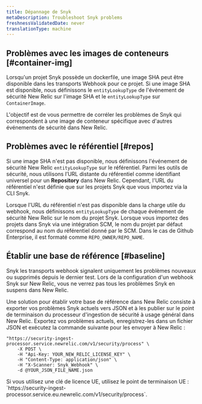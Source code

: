 ```yaml
---
title: Dépannage de Snyk
metaDescription: Troubleshoot Snyk problems
freshnessValidatedDate: never
translationType: machine
---
```


## Problèmes avec les images de conteneurs [#container-img]

Lorsqu&apos;un projet Snyk possède un dockerfile, une image SHA peut être disponible dans les transports Webhook pour ce projet. Si une image SHA est disponible, nous définissons le `entityLookupType` de l&apos;événement de sécurité New Relic sur l&apos;image SHA et le `entityLookupType` sur `ContainerImage`.

L&apos;objectif est de vous permettre de corréler les problèmes de Snyk qui correspondent à une image de conteneur spécifique avec d&apos;autres événements de sécurité dans New Relic.

## Problèmes avec le référentiel [#repos]

Si une image SHA n&apos;est pas disponible, nous définissons l&apos;événement de sécurité New Relic `entityLookupType` sur le référentiel. Parmi les outils de sécurité, nous utilisons l’URL distante du référentiel comme identifiant universel pour un <DNT>**Repository**</DNT> dans New Relic. Cependant, l&apos;URL du référentiel n&apos;est définie que sur les projets Snyk que vous importez via la CLI Snyk.

Lorsque l&apos;URL du référentiel n&apos;est pas disponible dans la charge utile du webhook, nous définissons `entityLookupType` de chaque événement de sécurité New Relic sur le nom du projet Snyk. Lorsque vous importez des projets dans Snyk via une intégration SCM, le nom du projet par défaut correspond au nom du référentiel donné par le SCM. Dans le cas de Github Enterprise, il est formaté comme `REPO_OWNER/REPO_NAME`.

## Établir une base de référence [#baseline]

<DNT>Snyk</DNT> les transports webhook signalent uniquement les problèmes nouveaux ou supprimés depuis le dernier test. Lors de la configuration d&apos;un webhook <DNT>Snyk</DNT> sur New Relic, vous ne verrez pas tous les problèmes <DNT>Snyk</DNT> en suspens dans New Relic.

Une solution pour établir votre base de référence dans New Relic consiste à exporter vos problèmes <DNT>Snyk</DNT> actuels vers JSON et à les publier sur le point de terminaison du processeur d&apos;ingestion de sécurité à usage général dans New Relic. Exportez vos problèmes actuels, enregistrez-les dans un fichier JSON et exécutez la commande suivante pour les envoyer à New Relic :

```shell
"https://security-ingest-processor.service.newrelic.com/v1/security/process" \
    -X POST \
    -H "Api-Key: YOUR_NEW_RELIC_LICENSE_KEY" \
    -H "Content-Type: application/json" \
    -H "X-Scanner: Snyk_Webhook" \
    -d @YOUR_JSON_FILE_NAME.json
```

<Callout variant="important">
  Si vous utilisez une clé de licence UE, utilisez le point de terminaison UE : `https://security-ingest-processor.service.eu.newrelic.com/v1/security/process`.
</Callout>